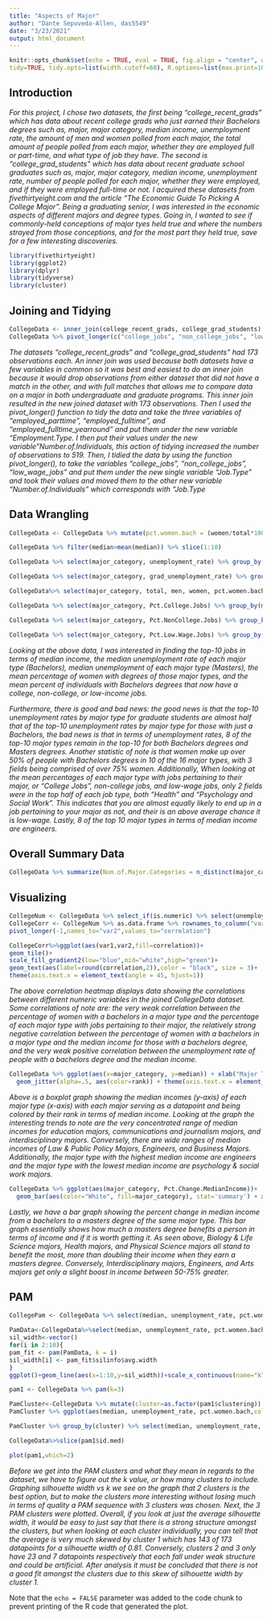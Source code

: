 ```yaml
---
title: "Aspects of Major"
author: "Dante Sepuveda-Allen, das5549"
date: "3/23/2021"
output: html_document
---
```


```r
knitr::opts_chunk$set(echo = TRUE, eval = TRUE, fig.align = "center", warning = F, message = F,
tidy=TRUE, tidy.opts=list(width.cutoff=60), R.options=list(max.print=100))
```

## Introduction
*For this project, I chose two datasets, the first being "college_recent_grads" which has data about recent college grads who just earned their Bachelors degrees such as, major, major category, median income, unemployment rate, the amount of men and women polled from each major, the total amount of people polled from each major, whether they are employed full or part-time, and what type of job they have. The second is "college_grad_students" which has data about recent graduate school graduates such as, major, major category, median income, unemployment rate, number of people polled for each major, whether they were employed, and if they were employed full-time or not.*
*I acquired these datasets from fivethirtyeight.com and the article "The Economic Guide To Picking A College Major". Being a graduating senior, I was interested in the economic aspects of different majors and degree types. Going in, I wanted to see if commonly-held conceptions of major tyes held true and where the numbers strayed from those conceptions, and for the most part they held true, save for a few interesting discoveries.*


```r
library(fivethirtyeight)
library(ggplot2)
library(dplyr)
library(tidyverse)
library(cluster)
```


## Joining and Tidying
```r
CollegeData <- inner_join(college_recent_grads, college_grad_students)
CollegeData %>% pivot_longer(c("college_jobs", "non_college_jobs", "low_wage_jobs"), names_to="Job.Type", values_to="Number.of.Individuals")
```
*The datasets "college_recent_grads" and "college_grad_students" had 173 observations each. An inner join was used because both datasets have a few variables in common so it was best and easiest to do an inner join because it would drop observations from either dataset that did not have a match in the other, and with full matches that allows me to compare data on a major in both undergraduate and graduate programs. This inner join resulted in the new joined dataset with 173 observations. Then I used the pivot_longer() function to tidy the data and take the three variables of "employed_parttime", "employed_fulltime", and "employed_fulltime_yearround" and put them under the new variable "Employment.Type. I then put their values under the new variable "Number.of.Individuals, this action of tidying increased the number of observations to 519. Then, I tidied the data by using the function pivot_longer(), to take the variables "college_jobs", "non_college_jobs", "low_wage_jobs" and put them under the new single variable "Job.Type" and took their values and moved them to the other new variable "Number.of.Individuals" which corresponds with "Job.Type*

## Data Wrangling
```r
CollegeData <- CollegeData %>% mutate(pct.women.bach = (women/total*100)) %>% mutate(Pct.College.Jobs = (college_jobs/employed*100)) %>% mutate(Pct.NonCollege.Jobs = (non_college_jobs/employed*100)) %>% mutate(Pct.Low.Wage.Jobs = (low_wage_jobs/employed*100)) %>% mutate(Pct.Change.MedianIncome = ((grad_median-median)/median*100))

CollegeData %>% filter(median>mean(median)) %>% slice(1:10)

CollegeData %>% select(major_category, unemployment_rate) %>% group_by(major_category) %>% summarize(Med.Unemployment=median(unemployment_rate, na.rm=T)) %>% arrange(desc(Med.Unemployment))

CollegeData %>% select(major_category, grad_unemployment_rate) %>% group_by(major_category) %>% summarize(Med.Grad.Unemployment=median(grad_unemployment_rate, na.rm=T)) %>% arrange(desc(Med.Grad.Unemployment))

CollegeData%>% select(major_category, total, men, women, pct.women.bach) %>% group_by(major_category) %>% summarize(Mean.Pct.Women=mean(pct.women.bach)) %>% arrange(desc(Mean.Pct.Women))

CollegeData %>% select(major_category, Pct.College.Jobs) %>% group_by(major_category) %>% summarize(Mean.Pct.College.Jobs=mean(Pct.College.Jobs)) %>% arrange(desc(Mean.Pct.College.Jobs))

CollegeData %>% select(major_category, Pct.NonCollege.Jobs) %>% group_by(major_category) %>% summarize(Mean.Pct.NonCollege.Jobs=mean(Pct.NonCollege.Jobs)) %>% arrange(desc(Mean.Pct.NonCollege.Jobs))

CollegeData %>% select(major_category, Pct.Low.Wage.Jobs) %>% group_by(major_category) %>% summarize(Mean.Pct.Low.Wage.Jobs=mean(Pct.Low.Wage.Jobs)) %>% arrange(desc(Mean.Pct.Low.Wage.Jobs))
```
  *Looking at the above data, I was interested in finding the top-10 jobs in terms of median income, the median unemployment rate of each major type (Bachelors), median unemployment of each major type (Masters), the mean percentage of women with degrees of those major types, and the mean percent of individuals with Bachelors degrees that now have a college, non-college, or low-income jobs.* 

  *Furthermore, there is good and bad news: the good news is that the top-10 unemployment rates by major type for graduate students are almost half that of the top-10 unemployment rates by major type for those with just a Bachelors, the bad news is that in terms of unemployment rates, 8 of the top-10 major types remain in the top-10 for both Bachelors degrees and Masters degrees. Another statistic of note is that women make up over 50% of people with Bachelors degrees in 10 of the 16 major types, with 3 fields being comprised of over 75% women. Additionally, When looking at the mean percentages of each major type with jobs pertaining to their major, or "College Jobs", non-college jobs, and low-wage jobs, only 2 fields were in the top half of each job type, both "Health" and "Psychology and Social Work". This indicates that you are almost equally likely to end up in a job pertaining to your major as not, and their is an above average chance it is low-wage. Lastly, 8 of the top 10 major types in terms of median income are engineers.*

## Overall Summary Data
```r
CollegeData %>% summarize(Num.of.Major.Categories = n_distinct(major_category), Num.of.Majors = n_distinct(major), Med.Bach.Unemployment=median(unemployment_rate), Med.Grad.Unemployment=median(grad_unemployment_rate), SD.Bach.Unemployment = sd(unemployment_rate), SD.Grad.Unemployment = sd(grad_unemployment_rate), MAD.Grad.Median.Income=mad(grad_median))
```

## Visualizing
```r
CollegeNum <- CollegeData %>% select_if(is.numeric) %>% select(unemployment_rate, grad_unemployment_rate, pct.women.bach, Pct.College.Jobs, Pct.NonCollege.Jobs, Pct.Low.Wage.Jobs, grad_employed_fulltime_yearround, median, grad_median, ) %>% cor(use="pair")
CollegeCorr <- CollegeNum %>% as.data.frame %>% rownames_to_column("var1") %>%
pivot_longer(-1,names_to="var2",values_to="correlation")

CollegeCorr%>%ggplot(aes(var1,var2,fill=correlation))+
geom_tile()+
scale_fill_gradient2(low="blue",mid="white",high="green")+
geom_text(aes(label=round(correlation,2)),color = "black", size = 3)+ 
theme(axis.text.x = element_text(angle = 45, hjust=1)) 
```
*The above correlation heatmap displays data showing the correlations between different numeric variables in the joined CollegeData dataset. Some correlations of note are: the very weak correlation between the percentage of women with a bachelors in a major type and the percentage of each major type with jobs pertaining to their major, the relatively strong negative correlation between the percentage of women with a bachelors in a major type and the median income for those with a bachelors degree, and the very weak positive correlation between the unemployment rate of people with a bachelors degree and the median income.*


```r
CollegeData %>% ggplot(aes(x=major_category, y=median)) + xlab("Major Type") + ylab("Median Income")+ geom_boxplot() + 
  geom_jitter(alpha=.5, aes(color=rank)) + theme(axis.text.x = element_text(angle = 45, hjust=1)) + ylim(20000,120000) + scale_color_gradient(low="blue", high="red") + ggtitle("Median Income of Each Major Type w/ a Bachelor's")
```
*Above is a boxplot graph showing the median incomes (y-axis) of each major type (x-axis) with each major serving as a datapoint and being colored by their rank in terms of median income. Looking at the graph the interesting trends to note are the very concentrated range of median incomes for education majors, communications and journalism majors, and interdisciplinary majors. Conversely, there are wide ranges of median incomes of Law & Public Policy Majors, Engineers, and Business Majors. Additionally, the major type with the highest median income are engineers and the major type with the lowest median income are psychology & social work majors.*


```r
CollegeData %>% ggplot(aes(major_category, Pct.Change.MedianIncome))+
  geom_bar(aes(color="White", fill=major_category), stat='summary') + xlab("Major Type") + ylab("Percent Change in Median Income")+ coord_flip() +theme(legend.position="none") + ggtitle("How Much a Masters Increases Your Median Income (%)")
```
*Lastly, we have a bar graph showing the percent change in median income from a bachelors to a masters degree of the same major type. This bar graph essentially shows how much a masters degree benefits a person in terms of income and if it is worth getting it. As seen above, Biology & Life Science majors, Health majors, and Physical Science majors all stand to benefit the most, more than doubling their income when they earn a masters degree. Conversely, Interdisciplinary majors, Engineers, and Arts majors get only a slight boost in income between 50-75% greater.*

## PAM
```r
CollegePam <- CollegeData %>% select(median, unemployment_rate, pct.women.bach)%>% scale %>% pam(3)

PamData<-CollegeData%>%select(median, unemployment_rate, pct.women.bach)
sil_width<-vector()
for(i in 2:10){
pam_fit <- pam(PamData, k = i)
sil_width[i] <- pam_fit$silinfo$avg.width
}
ggplot()+geom_line(aes(x=1:10,y=sil_width))+scale_x_continuous(name="k",breaks=1:10)

pam1 <- CollegeData %>% pam(k=3) 

PamCluster<-CollegeData %>% mutate(cluster=as.factor(pam1$clustering))
PamCluster %>% ggplot(aes(median, unemployment_rate, pct.women.bach,color=cluster)) + geom_point()

PamCluster %>% group_by(cluster) %>% select(median, unemployment_rate, pct.women.bach) %>% summarize_if(is.numeric,mean,na.rm=T)

CollegeData%>%slice(pam1$id.med)

plot(pam1,which=2)

```
*Before we get into the PAM clusters and what they mean in regards to the dataset, we have to figure out the k value, or how many clusters to include. Graphing silhouette width vs k we see on the graph that 2 clusters is the best option, but to make the clusters more interesting without losing much in terms of quality a PAM sequence with 3 clusters was chosen. Next, the 3 PAM clusters were plotted. Overall, if you look at just the average silhouette width, it would be easy to just say that there is a strong structure amongst the clusters, but when looking at each cluster individually, you can tell that the average is very much skewed by cluster 1 which has 143 of 173 datapoints for a silhouette width of 0.81. Conversely, clusters 2 and 3 only have 23 and 7 datapoints respectively that each fall under weak structure and could be artificial. After analysis it must be concluded that there is not a good fit amongst the clusters due to this skew of silhouette width by cluster 1.*


Note that the `echo = FALSE` parameter was added to the code chunk to prevent printing of the R code that generated the plot.
